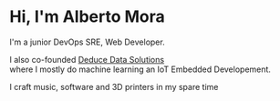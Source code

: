 # Hi, I'm Alberto Mora

I'm a junior DevOps SRE, Web Developer.

I also co-founded [Deduce Data Solutions](http://deducedata.solutions)  
where I mostly do machine learning an IoT Embedded Developement.
 
I craft music, software and 3D printers in my spare time

